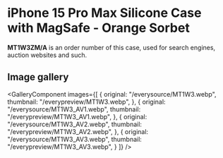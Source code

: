 
# iPhone 15 Pro Max Silicone Case with MagSafe - Orange Sorbet

<Callout type='info' emoji='👉🏻'>**MT1W3ZM/A** is an order number of this case, used for search engines, auction websites and such.</Callout>

## Image gallery

<GalleryComponent
    images={[
      {
        original: "/everysource/MT1W3.webp",
        thumbnail: "/everypreview/MT1W3.webp",
      },
      {
        original: "/everysource/MT1W3_AV1.webp",
        thumbnail: "/everypreview/MT1W3_AV1.webp",
      },
      {
        original: "/everysource/MT1W3_AV2.webp",
        thumbnail: "/everypreview/MT1W3_AV2.webp",
      },
      {
        original: "/everysource/MT1W3_AV3.webp",
        thumbnail: "/everypreview/MT1W3_AV3.webp",
      }
    ]}
  />
